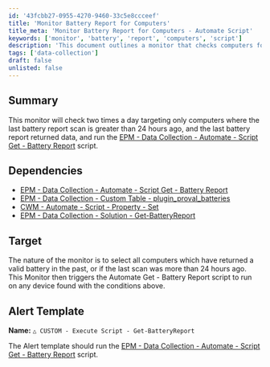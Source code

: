 ```yaml
---
id: '43fcbb27-0955-4270-9460-33c5e8ccceef'
title: 'Monitor Battery Report for Computers'
title_meta: 'Monitor Battery Report for Computers - Automate Script'
keywords: ['monitor', 'battery', 'report', 'computers', 'script']
description: 'This document outlines a monitor that checks computers for battery report data, triggering a script to collect the latest battery information if the last scan was over 24 hours ago. It includes dependencies, target criteria, and an alert template for execution.'
tags: ['data-collection']
draft: false
unlisted: false
---
```

## Summary

This monitor will check two times a day targeting only computers where the last battery report scan is greater than 24 hours ago, and the last battery report returned data, and run the [EPM - Data Collection - Automate - Script Get - Battery Report](https://proval.itglue.com/DOC-5078775-11216978) script.

## Dependencies

- [EPM - Data Collection - Automate - Script Get - Battery Report](https://proval.itglue.com/DOC-5078775-11216978)
- [EPM - Data Collection - Custom Table - plugin_proval_batteries](https://proval.itglue.com/DOC-5078775-11420540)
- [CWM - Automate - Script - Property - Set](https://proval.itglue.com/DOC-5078775-11420461)
- [EPM - Data Collection - Solution - Get-BatteryReport](https://proval.itglue.com/DOC-5078775-11149927)

## Target

The nature of the monitor is to select all computers which have returned a valid battery in the past, or if the last scan was more than 24 hours ago. This Monitor then triggers the Automate Get - Battery Report script to run on any device found with the conditions above.

## Alert Template

**Name:** `△ CUSTOM - Execute Script - Get-BatteryReport`

The Alert template should run the [EPM - Data Collection - Automate - Script Get - Battery Report](https://proval.itglue.com/DOC-5078775-11216978) script.












